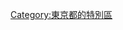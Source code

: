 {{東京都區部行政區劃分類導航|}}
{{catmore}}
{{Commonscat|Adachi, Tokyo}}

{{DEFAULTSORT:Adachi}}
[[Category:東京都的特別區|Category:東京都的特別區]]